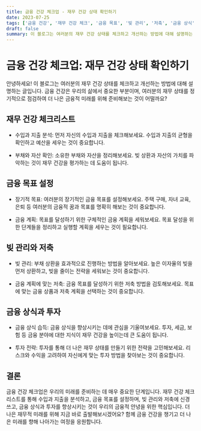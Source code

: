 ```yaml
---
title: 금융 건강 체크업 - 재무 건강 상태 확인하기
date: 2023-07-25
tags: ['금융 건강', '재무 건강 체크', '금융 목표', '빚 관리', '저축', '금융 상식', '투자', '재무 계획']
draft: false
summary: 이 블로그는 여러분의 재무 건강 상태를 체크하고 개선하는 방법에 대해 설명하는 글입니다. 금융 건강은 우리의 삶에서 중요한 부분이며, 여러분의 재무 상태를 정기적으로 점검하여 더 나은 금융적 미래를 위해 준비해보는 것이 어떨까요?
---
```


# 금융 건강 체크업: 재무 건강 상태 확인하기

안녕하세요! 이 블로그는 여러분의 재무 건강 상태를 체크하고 개선하는 방법에 대해 설명하는 글입니다. 금융 건강은 우리의 삶에서 중요한 부분이며, 여러분의 재무 상태를 정기적으로 점검하여 더 나은 금융적 미래를 위해 준비해보는 것이 어떨까요?

## 재무 건강 체크리스트

- 수입과 지출 분석: 먼저 자신의 수입과 지출을 체크해보세요. 수입과 지출의 균형을 확인하고 예산을 세우는 것이 중요합니다.

- 부채와 자산 확인: 소유한 부채와 자산을 정리해보세요. 빚 상환과 자산의 가치를 파악하는 것이 재무 건강을 평가하는 데 도움이 됩니다.

## 금융 목표 설정

- 장기적 목표: 여러분의 장기적인 금융 목표를 설정해보세요. 주택 구매, 자녀 교육, 은퇴 등 여러분의 금융적 꿈과 목표를 명확히 해보는 것이 중요합니다.

- 금융 계획: 목표를 달성하기 위한 구체적인 금융 계획을 세워보세요. 목표 달성을 위한 단계들을 정리하고 실행할 계획을 세우는 것이 필요합니다.

## 빚 관리와 저축

- 빚 관리: 부채 상환을 효과적으로 진행하는 방법을 알아보세요. 높은 이자율의 빚을 먼저 상환하고, 빚을 줄이는 전략을 세워보는 것이 중요합니다.

- 금융 계획에 맞는 저축: 금융 목표를 달성하기 위한 저축 방법을 검토해보세요. 목표에 맞는 금융 상품과 저축 계획을 선택하는 것이 중요합니다.

## 금융 상식과 투자

- 금융 상식 습득: 금융 상식을 향상시키는 데에 관심을 기울여보세요. 투자, 세금, 보험 등 금융 분야에 대한 지식이 재무 건강을 높이는데 큰 도움이 됩니다.

- 투자 전략: 투자를 통해 더 나은 재무 상태를 만들기 위한 전략을 고민해보세요. 리스크와 수익을 고려하여 자신에게 맞는 투자 방법을 찾아보는 것이 중요합니다.

## 결론

금융 건강 체크업은 우리의 미래를 준비하는 데 매우 중요한 단계입니다. 재무 건강 체크리스트를 통해 수입과 지출을 분석하고, 금융 목표를 설정하며, 빚 관리와 저축에 신경 쓰고, 금융 상식과 투자를 향상시키는 것이 우리의 금융적 안녕을 위한 핵심입니다. 더 나은 재무적 미래를 위해 지금 바로 출발해보시겠어요? 함께 금융 건강을 챙기고 더 나은 미래를 향해 나아가는 여정을 응원합니다.
